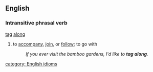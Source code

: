 ==English==

===Intransitive phrasal verb===
[[tag]] [[along]] 
#to [[accompany]], [[join]], or [[follow]]; to go with
#:''If you ever visit the bamboo gardens, I'd like to '''tag along'''.''

[[category: English idioms]]